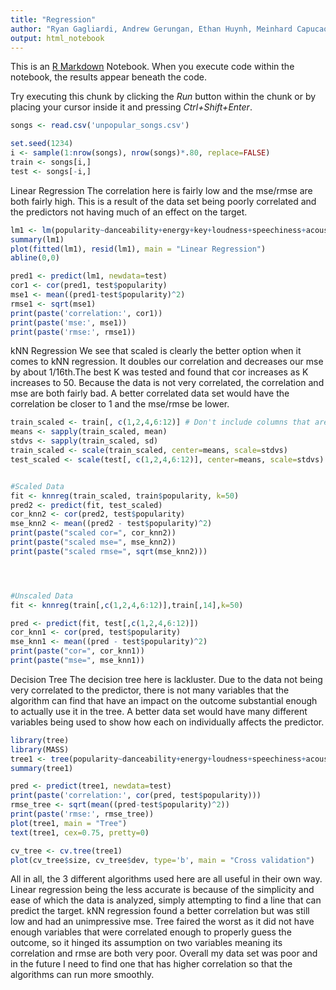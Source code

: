 ```yaml
---
title: "Regression"
author: "Ryan Gagliardi, Andrew Gerungan, Ethan Huynh, Meinhard Capucao"
output: html_notebook
---
```


This is an [R Markdown](http://rmarkdown.rstudio.com) Notebook. When you execute code within the notebook, the results appear beneath the code. 

Try executing this chunk by clicking the *Run* button within the chunk or by placing your cursor inside it and pressing *Ctrl+Shift+Enter*. 

```r
songs <- read.csv('unpopular_songs.csv')

set.seed(1234)
i <- sample(1:nrow(songs), nrow(songs)*.80, replace=FALSE)
train <- songs[i,]
test <- songs[-i,]
```

Linear Regression
The correlation here is fairly low and the mse/rmse are both fairly high. This is a result of the data set being poorly correlated and the predictors not having much of an effect on the target.
```r
lm1 <- lm(popularity~danceability+energy+key+loudness+speechiness+acousticness+liveness+valence+tempo+duration_ms, data=train)
summary(lm1)
plot(fitted(lm1), resid(lm1), main = "Linear Regression")
abline(0,0)

pred1 <- predict(lm1, newdata=test)
cor1 <- cor(pred1, test$popularity)
mse1 <- mean((pred1-test$popularity)^2)
rmse1 <- sqrt(mse1)
print(paste('correlation:', cor1))
print(paste('mse:', mse1))
print(paste('rmse:', rmse1))
```

kNN Regression
We see that scaled is clearly the better option when it comes to kNN regression. It doubles our correlation and decreases our mse by about 1/16th.The best K was tested and found that cor increases as K increases to 50. Because the data is not very correlated, the correlation and mse are both fairly bad. A better correlated data set would have the correlation be closer to 1 and the mse/rmse be lower.
```r
train_scaled <- train[, c(1,2,4,6:12)] # Don't include columns that are classification
means <- sapply(train_scaled, mean)
stdvs <- sapply(train_scaled, sd)
train_scaled <- scale(train_scaled, center=means, scale=stdvs)
test_scaled <- scale(test[, c(1,2,4,6:12)], center=means, scale=stdvs)


#Scaled Data
fit <- knnreg(train_scaled, train$popularity, k=50)
pred2 <- predict(fit, test_scaled)
cor_knn2 <- cor(pred2, test$popularity)
mse_knn2 <- mean((pred2 - test$popularity)^2)
print(paste("scaled cor=", cor_knn2))
print(paste("scaled mse=", mse_knn2))
print(paste("scaled rmse=", sqrt(mse_knn2)))




#Unscaled Data
fit <- knnreg(train[,c(1,2,4,6:12)],train[,14],k=50)

pred <- predict(fit, test[,c(1,2,4,6:12)])
cor_knn1 <- cor(pred, test$popularity)
mse_knn1 <- mean((pred - test$popularity)^2)
print(paste("cor=", cor_knn1))
print(paste("mse=", mse_knn1))

```

Decision Tree
The decision tree here is lackluster. Due to the data not being very correlated to the predictor, there is not many variables that the algorithm can find that have an impact on the outcome substantial enough to actually use it in the tree. A better data set would have many different variables being used to show how each on individually affects the predictor.
```r
library(tree)
library(MASS)
tree1 <- tree(popularity~danceability+energy+loudness+speechiness+acousticness+instrumentalness+liveness+valence+tempo+duration_ms, data = train)
summary(tree1)

pred <- predict(tree1, newdata=test)
print(paste('correlation:', cor(pred, test$popularity)))
rmse_tree <- sqrt(mean((pred-test$popularity)^2))
print(paste('rmse:', rmse_tree))
plot(tree1, main = "Tree")
text(tree1, cex=0.75, pretty=0)

cv_tree <- cv.tree(tree1)
plot(cv_tree$size, cv_tree$dev, type='b', main = "Cross validation")
```

All in all, the 3 different algorithms used here are all useful in their own way. Linear regression being the less accurate is because of the simplicity and ease of which the data is analyzed, simply attempting to find a line that can predict the target. kNN regression found a better correlation but was still low and had an unimpressive mse. Tree faired the worst as it did not have enough variables that were correlated enough to properly guess the outcome, so it hinged its assumption on two variables meaning its correlation and rmse are both very poor. Overall my data set was poor and in the future I need to find one that has higher correlation so that the algorithms can run more smoothly.

